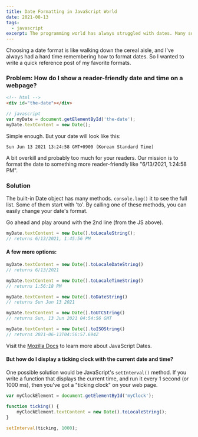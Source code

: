```yaml
---
title: Date Formatting in JavaScript World
date: 2021-08-13
tags:
  - javascript
excerpt: The programming world has always struggled with dates. Many solutions have been attempted, and many more are coming.
---
```

<Thumbnail src='https://images.unsplash.com/photo-1529236183275-4fdcf2bc987e?ixlib=rb-1.2.1&ixid=MnwxMjA3fDB8MHxwaG90by1wYWdlfHx8fGVufDB8fHx8&auto=format&fit=crop&w=1167&q=80' />

Choosing a date format is like walking down the cereal aisle, and I've always had a hard time remembering how to format dates. So I wanted to write a quick reference post of my favorite formats.

### Problem: How do I show a reader-friendly date and time on a webpage?

```html
<!-- html -->
<div id="the-date"></div>
```

```js
// javascript
var myDate = document.getElementById('the-date');
myDate.textContent = new Date();
```

Simple enough. But your date will look like this:

```
Sun Jun 13 2021 13:24:58 GMT+0900 (Korean Standard Time)
```

A bit overkill and probably too much for your readers. Our mission is to format the date to something more reader-friendly like "6/13/2021, 1:24:58 PM".

### Solution

The built-in Date object has many methods. `console.log()` it to see the full list. Some of them start with 'to'. By calling one of these methods, you can easily change your date's format.

Go ahead and play around with the 2nd line (from the JS above).

```js
myDate.textContent = new Date().toLocaleString();
// returns 6/13/2021, 1:45:56 PM
```

#### A few more options:

```js
myDate.textContent = new Date().toLocaleDateString()
// returns 6/13/2021

myDate.textContent = new Date().toLocaleTimeString()
// returns 1:56:18 PM

myDate.textContent = new Date().toDateString()
// returns Sun Jun 13 2021

myDate.textContent = new Date().toUTCString()
// returns Sun, 13 Jun 2021 04:54:56 GMT

myDate.textContent = new Date().toISOString()
// returns 2021-06-13T04:56:57.694Z
```

Visit the [Mozilla Docs](https://developer.mozilla.org/en-US/docs/Web/JavaScript/Reference/Global_Objects/Date) to learn more about JavaScript Dates.

#### But how do I display a ticking clock with the current date and time?

One possible solution would be JavaScript's `setInterval()` method. If you write a function that displays the current time, and run it every 1 second (or 1000 ms), then you've got a "ticking clock" on your web page.

```js
var myClockElement = document.getElementById('myClock');

function ticking() {
    myClockElement.textContent = new Date().toLocaleString();
}

setInterval(ticking, 1000);
```